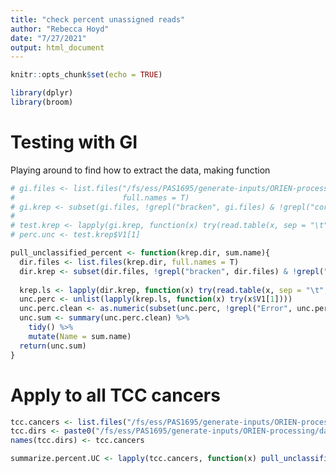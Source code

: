 ```yaml
---
title: "check percent unassigned reads"
author: "Rebecca Hoyd"
date: "7/27/2021"
output: html_document
---
```


```r
knitr::opts_chunk$set(echo = TRUE)

library(dplyr)
library(broom)
```

# Testing with GI

Playing around to find how to extract the data, making function

```r
# gi.files <- list.files("/fs/ess/PAS1695/generate-inputs/ORIEN-processing/data/kreports/GI-ColorectalCancer",
#                        full.names = T)
# gi.krep <- subset(gi.files, !grepl("bracken", gi.files) & !grepl("core", gi.files))
# 
# test.krep <- lapply(gi.krep, function(x) try(read.table(x, sep = "\t", header = F, stringsAsFactors = F)))
# perc.unc <- test.krep$V1[1]
```

```r
pull_unclassified_percent <- function(krep.dir, sum.name){
  dir.files <- list.files(krep.dir, full.names = T)
  dir.krep <- subset(dir.files, !grepl("bracken", dir.files) & !grepl("core", dir.files))
  
  krep.ls <- lapply(dir.krep, function(x) try(read.table(x, sep = "\t", header = F)))
  unc.perc <- unlist(lapply(krep.ls, function(x) try(x$V1[1])))
  unc.perc.clean <- as.numeric(subset(unc.perc, !grepl("Error", unc.perc)))
  unc.sum <- summary(unc.perc.clean) %>%
    tidy() %>%
    mutate(Name = sum.name)
  return(unc.sum)
}
```

# Apply to all TCC cancers

```r
tcc.cancers <- list.files("/fs/ess/PAS1695/generate-inputs/ORIEN-processing/data/kreports")
tcc.dirs <- paste0("/fs/ess/PAS1695/generate-inputs/ORIEN-processing/data/kreports/", tcc.cancers)
names(tcc.dirs) <- tcc.cancers

summarize.percent.UC <- lapply(tcc.cancers, function(x) pull_unclassified_percent(tcc.dirs[x], x))
```


